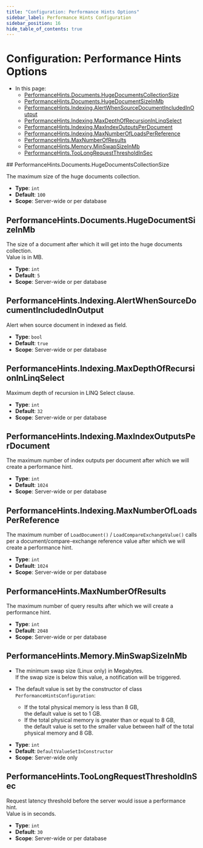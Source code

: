 ```yaml
---
title: "Configuration: Performance Hints Options"
sidebar_label: Performance Hints Configuration
sidebar_position: 16
hide_table_of_contents: true
---
```



# Configuration: Performance Hints Options
<Admonition type="note" title="Note">

* In this page:  
  * [PerformanceHints.Documents.HugeDocumentsCollectionSize](../../server/configuration/performance-hints-configuration.mdx#performancehints.documents.hugedocumentscollectionsize)
  * [PerformanceHints.Documents.HugeDocumentSizeInMb](../../server/configuration/performance-hints-configuration.mdx#performancehints.documents.hugedocumentsizeinmb)
  * [PerformanceHints.Indexing.AlertWhenSourceDocumentIncludedInOutput](../../server/configuration/performance-hints-configuration.mdx#performancehints.indexing.alertwhensourcedocumentincludedinoutput)
  * [PerformanceHints.Indexing.MaxDepthOfRecursionInLinqSelect](../../server/configuration/performance-hints-configuration.mdx#performancehints.indexing.maxdepthofrecursioninlinqselect)
  * [PerformanceHints.Indexing.MaxIndexOutputsPerDocument](../../server/configuration/performance-hints-configuration.mdx#performancehints.indexing.maxindexoutputsperdocument)  
  * [PerformanceHints.Indexing.MaxNumberOfLoadsPerReference](../../server/configuration/performance-hints-configuration.mdx#performancehints.indexing.maxnumberofloadsperreference)
  * [PerformanceHints.MaxNumberOfResults](../../server/configuration/performance-hints-configuration.mdx#performancehints.maxnumberofresults)
  * [PerformanceHints.Memory.MinSwapSizeInMb](../../server/configuration/performance-hints-configuration.mdx#performancehints.memory.minswapsizeinmb)
  * [PerformanceHints.TooLongRequestThresholdInSec](../../server/configuration/performance-hints-configuration.mdx#performancehints.toolongrequestthresholdinsec)

</Admonition>
## PerformanceHints.Documents.HugeDocumentsCollectionSize

The maximum size of the huge documents collection.

- **Type**: `int`
- **Default**: `100`
- **Scope**: Server-wide or per database



## PerformanceHints.Documents.HugeDocumentSizeInMb

The size of a document after which it will get into the huge documents collection.  
Value is in MB.

- **Type**: `int`
- **Default**: `5`
- **Scope**: Server-wide or per database



## PerformanceHints.Indexing.AlertWhenSourceDocumentIncludedInOutput

Alert when source document in indexed as field.

- **Type**: `bool`
- **Default**: `true`
- **Scope**: Server-wide or per database



## PerformanceHints.Indexing.MaxDepthOfRecursionInLinqSelect

Maximum depth of recursion in LINQ Select clause.

- **Type**: `int`
- **Default**: `32`
- **Scope**: Server-wide or per database



## PerformanceHints.Indexing.MaxIndexOutputsPerDocument

The maximum number of index outputs per document after which we will create a performance hint.

- **Type**: `int`
- **Default**: `1024`
- **Scope**: Server-wide or per database



## PerformanceHints.Indexing.MaxNumberOfLoadsPerReference

The maximum number of `LoadDocument()` / `LoadCompareExchangeValue()` calls per a document/compare-exchange reference value 
after which we will create a performance hint.

- **Type**: `int`
- **Default**: `1024`
- **Scope**: Server-wide or per database



## PerformanceHints.MaxNumberOfResults

The maximum number of query results after which we will create a performance hint.

- **Type**: `int`
- **Default**: `2048`
- **Scope**: Server-wide or per database



## PerformanceHints.Memory.MinSwapSizeInMb

* The minimum swap size (Linux only) in Megabytes.  
  If the swap size is below this value, a notification will be triggered.

* The default value is set by the constructor of class `PerformanceHintsConfiguration`:  
  * If the total physical memory is less than 8 GB,  
    the default value is set to 1 GB.
  * If the total physical memory is greater than or equal to 8 GB,  
    the default value is set to the smaller value between half of the total physical memory and 8 GB.
- **Type**: `int`
- **Default**: `DefaultValueSetInConstructor`
- **Scope**: Server-wide only



## PerformanceHints.TooLongRequestThresholdInSec

Request latency threshold before the server would issue a performance hint.  
Value is in seconds.

- **Type**: `int`
- **Default**: `30`
- **Scope**: Server-wide or per database


